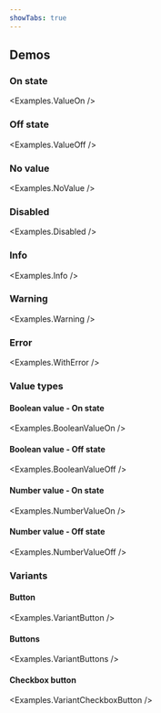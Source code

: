 ```yaml
---
showTabs: true
---
```



## Demos

### On state

<Examples.ValueOn />

### Off state

<Examples.ValueOff />

### No value

<Examples.NoValue />

### Disabled

<Examples.Disabled />

### Info

<Examples.Info />

### Warning

<Examples.Warning />

### Error

<Examples.WithError />

### Value types

#### Boolean value - On state

<Examples.BooleanValueOn />

#### Boolean value - Off state

<Examples.BooleanValueOff />

#### Number value - On state

<Examples.NumberValueOn />

#### Number value - Off state

<Examples.NumberValueOff />

### Variants

#### Button

<Examples.VariantButton />

#### Buttons

<Examples.VariantButtons />

#### Checkbox button

<Examples.VariantCheckboxButton />
